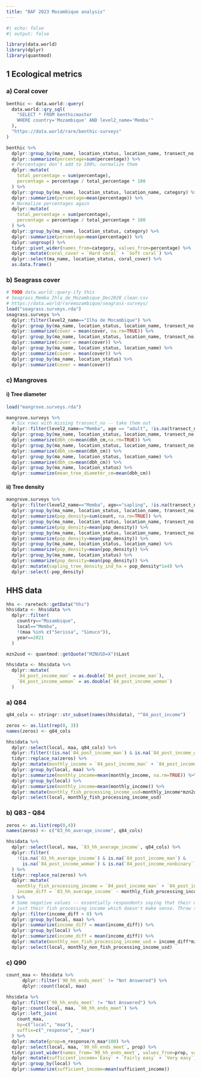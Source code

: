 ```yaml
---
title: "BAF 2023 Mozambique analysis"
---
```


```r
#| echo: false
#| output: false

library(data.world)
library(dplyr)
library(quantmod)
```

## 1 Ecological metrics

### a) Coral cover

```r
benthic <- data.world::query(
  data.world::qry_sql(
    "SELECT * FROM benthicmaster
    WHERE country='Mozambique' AND level2_name='Memba'"
  ),
  "https://data.world/rare/benthic-surveys"
)

benthic %>% 
  dplyr::group_by(ma_name, location_status, location_name, transect_no, category) %>% 
  dplyr::summarize(percentage=sum(percentage)) %>% 
  # Percentages don't add to 100%; normalize them
  dplyr::mutate(
    total_percentage = sum(percentage),
    percentage = percentage / total_percentage * 100
  ) %>%
  dplyr::group_by(ma_name, location_status, location_name, category) %>% 
  dplyr::summarize(percentage=mean(percentage)) %>% 
  # Normalize percentages again
  dplyr::mutate(
    total_percentage = sum(percentage),
    percentage = percentage / total_percentage * 100
  ) %>% 
  dplyr::group_by(ma_name, location_status, category) %>% 
  dplyr::summarize(percentage=mean(percentage)) %>% 
  dplyr::ungroup() %>% 
  tidyr::pivot_wider(names_from=category, values_from=percentage) %>% 
  dplyr::mutate(coral_cover = `Hard coral` + `Soft coral`) %>% 
  dplyr::select(ma_name, location_status, coral_cover) %>% 
  as.data.frame()
```

### b) Seagrass cover

```r
# TODO data.world::query-ify this
# Seagrass_Memba_Ihla_de_Mozambique_Dec2020_clean.csv
# https://data.world/raremozambique/seagrass-surveys/
load("seagrass.surveys.rda")
seagrass.surveys %>% 
  dplyr::filter(level2_name=="Ilha de Mocambique") %>% 
  dplyr::group_by(ma_name, location_status, location_name, transect_no, quadrat_no) %>% 
  dplyr::summarize(cover = mean(cover, na.rm=TRUE)) %>% 
  dplyr::group_by(ma_name, location_status, location_name, transect_no) %>% 
  dplyr::summarize(cover = mean(cover)) %>% 
  dplyr::group_by(ma_name, location_status, location_name) %>% 
  dplyr::summarize(cover = mean(cover)) %>% 
  dplyr::group_by(ma_name, location_status) %>% 
  dplyr::summarize(cover = mean(cover))
```

### c) Mangroves

#### i) Tree diameter

```r
load("mangrove.surveys.rda")

mangrove.surveys %>%
  # Six rows with missing transect_no -- take them out
  dplyr::filter(level2_name=="Memba", age == "adult", !is.na(transect_no)) %>% 
  dplyr::group_by(ma_name, location_status, location_name, transect_no, plot_no) %>% 
  dplyr::summarize(dbh_cm=mean(dbh_cm,na.rm=TRUE)) %>% 
  dplyr::group_by(ma_name, location_status, location_name, transect_no) %>% 
  dplyr::summarize(dbh_cm=mean(dbh_cm)) %>% 
  dplyr::group_by(ma_name, location_status, location_name) %>% 
  dplyr::summarize(dbh_cm=mean(dbh_cm)) %>% 
  dplyr::group_by(ma_name, location_status) %>% 
  dplyr::summarize(mean_tree_diameter_cm=mean(dbh_cm))
```

#### ii) Tree density

```r
mangrove.surveys %>% 
  dplyr::filter(level2_name=="Memba", age=="sapling", !is.na(transect_no)) %>% 
  dplyr::group_by(ma_name, location_status, location_name, transect_no, plot_no, quadrat_no) %>% 
  dplyr::summarize(pop_density=sum(count, na.rm=TRUE)) %>% 
  dplyr::group_by(ma_name, location_status, location_name, transect_no, plot_no) %>% 
  dplyr::summarize(pop_density=mean(pop_density)) %>% 
  dplyr::group_by(ma_name, location_status, location_name, transect_no) %>% 
  dplyr::summarize(pop_density=mean(pop_density)) %>% 
  dplyr::group_by(ma_name, location_status, location_name) %>% 
  dplyr::summarize(pop_density=mean(pop_density)) %>% 
  dplyr::group_by(ma_name, location_status) %>% 
  dplyr::summarize(pop_density=mean(pop_density)) %>% 
  dplyr::mutate(sapling_tree_density_ind_ha = pop_density*1e4) %>% 
  dplyr::select(-pop_density)
```

## HHS data

```r
hhs <- raretech::getData("hhs")
hhs$data <- hhs$data %>% 
  dplyr::filter(
    country=="Mozambique",
    local=="Memba",
    !(maa %in% c("Serissa", "Simuco")),
    year==2021
  )

mzn2usd <- quantmod::getQuote("MZNUSD=X")$Last

hhs$data <- hhs$data %>% 
  dplyr::mutate(
    `84_post_income_man` = as.double(`84_post_income_man`),
    `84_post_income_woman` = as.double(`84_post_income_woman`)
  )
```

### a) Q84

```r
q84_cols <- stringr::str_subset(names(hhs$data), "^84_post_income")

zeros <- as.list(rep(0, 3))
names(zeros) <- q84_cols

hhs$data %>% 
  dplyr::select(local, maa, q84_cols) %>% 
  dplyr::filter(!(is.na(`84_post_income_man`) & is.na(`84_post_income_woman`) & is.na(`84_post_income_nonbinary`))) %>% 
  tidyr::replace_na(zeros) %>%
  dplyr::mutate(monthly_income = `84_post_income_man` + `84_post_income_woman` + `84_post_income_nonbinary`) %>% 
  dplyr::group_by(local, maa) %>% 
  dplyr::summarize(monthly_income=mean(monthly_income, na.rm=TRUE)) %>% 
  dplyr::group_by(local) %>% 
  dplyr::summarize(monthly_income=mean(monthly_income)) %>% 
  dplyr::mutate(monthly_fish_processing_income_usd=monthly_income*mzn2usd) %>% 
  dplyr::select(local, monthly_fish_processing_income_usd)
```

### b) Q83 - Q84

```r
zeros <- as.list(rep(0,4))
names(zeros) <- c("83_hh_average_income", q84_cols)

hhs$data %>% 
  dplyr::select(local, maa, `83_hh_average_income`, q84_cols) %>%
  dplyr::filter(
    !(is.na(`83_hh_average_income`) & is.na(`84_post_income_man`) & 
      is.na(`84_post_income_woman`) & is.na(`84_post_income_nonbinary`))
  ) %>% 
  tidyr::replace_na(zeros) %>% 
  dplyr::mutate(
    monthly_fish_processing_income = `84_post_income_man` + `84_post_income_woman` + `84_post_income_nonbinary`,
    income_diff = `83_hh_average_income` - monthly_fish_processing_income
  ) %>% 
  # Some negative values -- essentially respondents saying that their monthly income is less than
  # just their fish processing income which doesn't make sense. Throw these out
  dplyr::filter(income_diff > 0) %>% 
  dplyr::group_by(local, maa) %>% 
  dplyr::summarize(income_diff = mean(income_diff)) %>% 
  dplyr::group_by(local) %>% 
  dplyr::summarize(income_diff = mean(income_diff)) %>% 
  dplyr::mutate(monthly_non_fish_processing_income_usd = income_diff*mzn2usd) %>% 
  dplyr::select(local, monthly_non_fish_processing_income_usd)
```

### c) Q90

```r
count_maa <- hhs$data %>% 
      dplyr::filter(`90_hh_ends_meet` != "Not Answered") %>% 
      dplyr::count(local, maa)

hhs$data %>% 
  dplyr::filter(`90_hh_ends_meet` != "Not Answered") %>% 
  dplyr::count(local, maa, `90_hh_ends_meet`) %>% 
  dplyr::left_join(
    count_maa,
    by=c("local", "maa"),
    suffix=c("_response", "_maa")
  ) %>% 
  dplyr::mutate(prop=n_response/n_maa*100) %>% 
  dplyr::select(local, maa, `90_hh_ends_meet`, prop) %>% 
  tidyr::pivot_wider(names_from=`90_hh_ends_meet`, values_from=prop, values_fill=0) %>% 
  dplyr::mutate(sufficient_income=`Easy` + `Fairly easy` + `Very easy`) %>% 
  dplyr::group_by(local) %>% 
  dplyr::summarize(sufficient_income=mean(sufficient_income))
```

